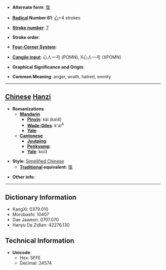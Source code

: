 * '''Alternate form''': [[愾]]

* '''[[Wiktionary:Chinese radical index| Radical]] Number 61''': [[Wiktionary:Chinese radical index 心|心]]+4 strokes

* '''[[Wiktionary:Chinese total strokes index|Stroke number]]''': [[Wiktionary:Chinese total strokes index 7|7]]

* '''Stroke order''': 

* '''[[Wiktionary:Chinese four corner index|Four-Corner System]]''': 

* '''[[Wiktionary:Chinese Cangjie index|Cangjie input]]''': 心人一弓 (POMN), X心人一弓 (XPOMN)

* '''Graphical Significance and Origin''': 

* '''Common Meaning''': anger, wrath, hatred, enmity

----

== [[Chinese]] [[Hanzi]] ==

* '''Romanizations'''
** '''[[Mandarin]]'''
*** '''[[Pinyin]]''': kài (kai4)
*** '''[[Wade-Giles]]''': k'ai<sup>4</sup>
*** '''[[Yale]]''': 
** '''[[Cantonese]]'''
*** '''[[Jyutping]]''':
*** '''[[Penkyamp]]''': 
*** '''[[Yale]]''': koi3

* '''Style''': [[Simplified Chinese]] 
** '''[[Traditional Chinese|Traditional]] equivalent''': [[愾]]

* '''Other info''': 

----

== Dictionary Information ==

* KangXi: 0379.010
* Morobashi: 10407
* Dae Jaweon: 0707.070
* Hanyu Da Zidian: 42276.130

== Technical Information ==

* '''Unicode''':
** Hex: 5FFE
** Decimal: 24574